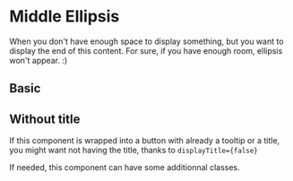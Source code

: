 
# Middle Ellipsis

When you don't have enough space to display something, but you want to display the end of this content. For sure, if you have enough room, ellipsis won't appear. :) 

## Basic

<Canvas>
    <Story id="components-middle-ellipsis--basic" />
</Canvas>

## Without title

If this component is wrapped into a button with already a tooltip or a title, you might want not having the title, thanks to `displayTitle={false}`

<Canvas>
    <Story id="components-middle-ellipsis--title" />
</Canvas>

If needed, this component can have some additionnal classes.

<Canvas>
    <Story id="components-middle-ellipsis--classes" />
</Canvas>

<ArgsTable of={MiddleEllipsis} />